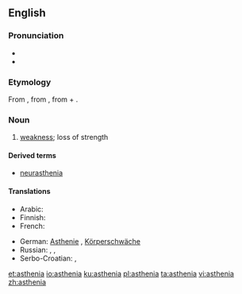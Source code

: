 {{was wotd|2007|September|22}}
==English==

===Pronunciation===
* {{audio|en-us-asthenia.ogg|Audio (US)}}
* {{rhymes|iːniə}}

===Etymology===
From {{etyl|grc|en}} {{term|sc=polytonic|ἀσθένεια|tr=asthénia|lang=grc}}, from {{term|sc=polytonic|ἀσθενής|tr=asthenḗs||sick, weak|lang=grc}}, from {{term|sc=polytonic|ἀ-|tr=a||not, un-|lang=grc}} + {{term|sc=polytonic|σθένος|tr=thénos||strength|lang=grc}}.

===Noun===
{{en-noun|s|-}}

# {{context|medicine}} [[weakness]]; loss of strength

====Derived terms====
* [[neurasthenia]]

====Translations====
{{trans-top|loss of strength}}
* Arabic: {{t-|ar|ضعف|m|tr=ḍaʕff|sc=Arab}}
* Finnish: {{t-|fi|astenia}}
* French: {{t+|fr|asthénie|f}}
{{trans-mid}}
* German: [[Asthenie]] {{f}}, [[Körperschwäche]] {{f}}
* Russian: {{t+|ru|слабость|tr=slabost'}}, {{t+|ru|астения|tr=asteniya}},  {{t+|ru|бессилие|n}}
* Serbo-Croatian: {{t-|sh|astenija|f}}, {{t-|sh|slabost|f}}
{{trans-bottom}}

[[et:asthenia]]
[[io:asthenia]]
[[ku:asthenia]]
[[pl:asthenia]]
[[ta:asthenia]]
[[vi:asthenia]]
[[zh:asthenia]]